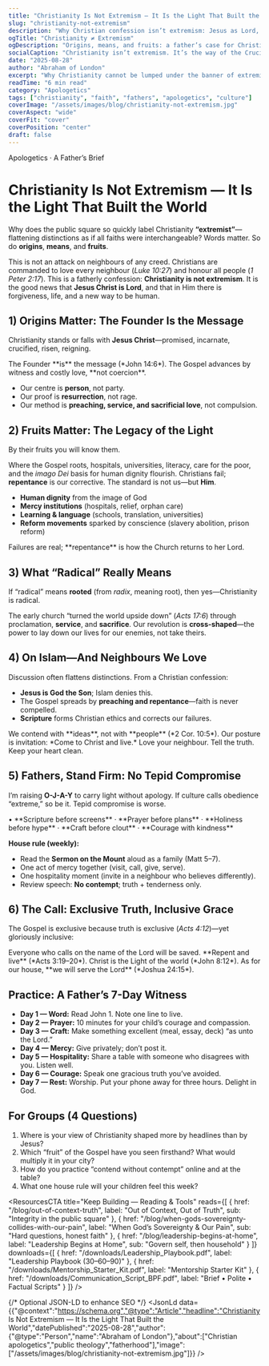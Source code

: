 ```yaml
---
title: "Christianity Is Not Extremism — It Is the Light That Built the World"
slug: "christianity-not-extremism"
description: "Why Christian confession isn’t extremism: Jesus as Lord, the cross-shaped means of change, and the historic fruits of the Gospel—written as a father’s charge to walk in light with courage and kindness."
ogTitle: "Christianity ≠ Extremism"
ogDescription: "Origins, means, and fruits: a father’s case for Christian witness as light, not extremism."
socialCaption: "Christianity isn’t extremism. It’s the way of the Crucified—truth with tenderness, power through service, light for every neighbour. #JesusIsLord #Apologetics #Fatherhood"
date: "2025-08-28"
author: "Abraham of London"
excerpt: "Why Christianity cannot be lumped under the banner of extremism: a call for fathers to stand as light and salt in an age that mislabels truth."
readTime: "6 min read"
category: "Apologetics"
tags: ["christianity", "faith", "fathers", "apologetics", "culture"]
coverImage: "/assets/images/blog/christianity-not-extremism.jpg"
coverAspect: "wide"
coverFit: "cover"
coverPosition: "center"
draft: false
---
```


<HeroEyebrow>Apologetics · A Father’s Brief</HeroEyebrow>

# Christianity Is Not Extremism — It Is the Light That Built the World

Why does the public square so quickly label Christianity **“extremist”**—flattening distinctions as if all faiths were interchangeable? Words matter. So do **origins**, **means**, and **fruits**.

This is not an attack on neighbours of any creed. Christians are commanded to love every neighbour (*Luke 10:27*) and honour all people (*1 Peter 2:17*). This is a fatherly confession: **Christianity is not extremism**. It is the good news that **Jesus Christ is Lord**, and that in Him there is forgiveness, life, and a new way to be human.

<Rule />

## 1) Origins Matter: The Founder Is the Message

Christianity stands or falls with **Jesus Christ**—promised, incarnate, crucified, risen, reigning.

<PullLine>
  The Founder **is** the message (*John 14:6*). The Gospel advances by witness and costly love, **not coercion**.
</PullLine>

- Our centre is **person**, not party.  
- Our proof is **resurrection**, not rage.  
- Our method is **preaching, service, and sacrificial love**, not compulsion.

<Rule />

## 2) Fruits Matter: The Legacy of the Light

<Verse cite="Matthew 7:16">
  By their fruits you will know them.
</Verse>

Where the Gospel roots, hospitals, universities, literacy, care for the poor, and the *imago Dei* basis for human dignity flourish. Christians fail; **repentance** is our corrective. The standard is not us—but **Him**.

- **Human dignity** from the image of God  
- **Mercy institutions** (hospitals, relief, orphan care)  
- **Learning & language** (schools, translation, universities)  
- **Reform movements** sparked by conscience (slavery abolition, prison reform)

<Caption>Failures are real; **repentance** is how the Church returns to her Lord.</Caption>

<Rule />

## 3) What “Radical” Really Means

If “radical” means **rooted** (from *radix*, meaning root), then yes—Christianity is radical.

The early church “turned the world upside down” (*Acts 17:6*) through proclamation, **service**, and **sacrifice**. Our revolution is **cross-shaped**—the power to lay down our lives for our enemies, not take theirs.

<Rule />

## 4) On Islam—And Neighbours We Love

Discussion often flattens distinctions. From a Christian confession:

- **Jesus is God the Son**; Islam denies this.  
- The Gospel spreads by **preaching and repentance**—faith is never compelled.  
- **Scripture** forms Christian ethics and corrects our failures.

<Note tone="key" title="Contend without contempt">
  We contend with **ideas**, not with **people** (*2 Cor. 10:5*). Our posture is invitation: *Come to Christ and live.*  
  Love your neighbour. Tell the truth. Keep your heart clean.
</Note>

<Rule />

## 5) Fathers, Stand Firm: No Tepid Compromise

I’m raising **O-J-A-Y** to carry light without apology. If culture calls obedience “extreme,” so be it. Tepid compromise is worse.

<PullLine subtle>
  • **Scripture before screens** · **Prayer before plans** · **Holiness before hype** · **Craft before clout** · **Courage with kindness**
</PullLine>

**House rule (weekly):**

- Read the **Sermon on the Mount** aloud as a family (Matt 5–7).  
- One act of mercy together (visit, call, give, serve).  
- One hospitality moment (invite in a neighbour who believes differently).  
- Review speech: **No contempt**; truth + tenderness only.

<Rule />

## 6) The Call: Exclusive Truth, Inclusive Grace

The Gospel is exclusive because truth is exclusive (*Acts 4:12*)—yet gloriously inclusive:

<Verse cite="Romans 10:13">
  Everyone who calls on the name of the Lord will be saved.
</Verse>

<PullLine>
  **Repent and live** (*Acts 3:19–20*). Christ is the Light of the world (*John 8:12*). As for our house, **we will serve the Lord** (*Joshua 24:15*).
</PullLine>

<Rule />

## Practice: A Father’s 7-Day Witness

- **Day 1 — Word:** Read John 1. Note one line to live.  
- **Day 2 — Prayer:** 10 minutes for your child’s courage and compassion.  
- **Day 3 — Craft:** Make something excellent (meal, essay, deck) “as unto the Lord.”  
- **Day 4 — Mercy:** Give privately; don’t post it.  
- **Day 5 — Hospitality:** Share a table with someone who disagrees with you. Listen well.  
- **Day 6 — Courage:** Speak one gracious truth you’ve avoided.  
- **Day 7 — Rest:** Worship. Put your phone away for three hours. Delight in God.

<Rule />

## For Groups (4 Questions)

1. Where is your view of Christianity shaped more by headlines than by Jesus?  
2. Which “fruit” of the Gospel have you seen firsthand? What would multiply it in your city?  
3. How do you practice “contend without contempt” online and at the table?  
4. What one house rule will your children feel this week?

<ResourcesCTA
  title="Keep Building — Reading & Tools"
  reads={[
    { href: "/blog/out-of-context-truth", label: "Out of Context, Out of Truth", sub: "Integrity in the public square" },
    { href: "/blog/when-gods-sovereignty-collides-with-our-pain", label: "When God’s Sovereignty & Our Pain", sub: "Hard questions, honest faith" },
    { href: "/blog/leadership-begins-at-home", label: "Leadership Begins at Home", sub: "Govern self, then household" }
  ]}
  downloads={[
    { href: "/downloads/Leadership_Playbook.pdf", label: "Leadership Playbook (30–60–90)" },
    { href: "/downloads/Mentorship_Starter_Kit.pdf", label: "Mentorship Starter Kit" },
    { href: "/downloads/Communication_Script_BPF.pdf", label: "Brief • Polite • Factual Scripts" }
  ]}
/>

<ShareRow
  text="Christianity isn’t extremism. It’s the cross-shaped way of truth and tenderness that built hospitals, schools, and hope. Walk in the light."
  hashtags="Apologetics,Fatherhood,JesusIsLord,Culture"
/>

{/* Optional JSON-LD to enhance SEO */}
<JsonLd data={{"@context":"https://schema.org","@type":"Article","headline":"Christianity Is Not Extremism — It Is the Light That Built the World","datePublished":"2025-08-28","author":{"@type":"Person","name":"Abraham of London"},"about":["Christian apologetics","public theology","fatherhood"],"image":["/assets/images/blog/christianity-not-extremism.jpg"]}} />
